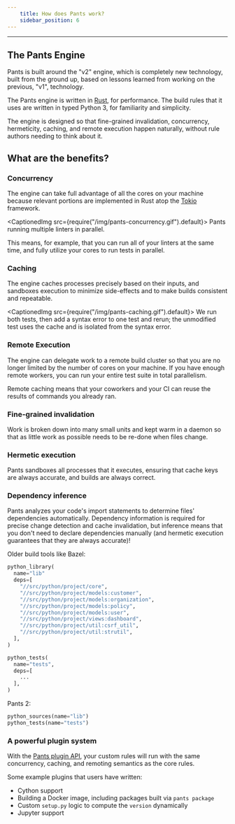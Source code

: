 ```yaml
---
    title: How does Pants work?
    sidebar_position: 6
---
```


---

## The Pants Engine

Pants is built around the "v2" engine, which is completely new technology, built from the ground up, based on lessons learned from working on the previous, "v1", technology.

The Pants engine is written in [Rust](https://www.rust-lang.org/), for performance. The build rules that it uses are written in typed Python 3, for familiarity and simplicity.

The engine is designed so that fine-grained invalidation, concurrency, hermeticity, caching, and remote execution happen naturally, without rule authors needing to think about it.

## What are the benefits?

### Concurrency

The engine can take full advantage of all the cores on your machine because relevant portions are implemented in Rust atop the [Tokio](https://tokio.rs/) framework.

<CaptionedImg src={require("/img/pants-concurrency.gif").default}>
  Pants running multiple linters in parallel.
</CaptionedImg>

This means, for example, that you can run all of your linters at the same time, and fully utilize your cores to run tests in parallel.

### Caching

The engine caches processes precisely based on their inputs, and sandboxes execution to minimize side-effects and to make builds consistent and repeatable.

<CaptionedImg src={require("/img/pants-caching.gif").default}>
  We run both tests, then add a syntax error to one test and rerun; the
  unmodified test uses the cache and is isolated from the syntax error.
</CaptionedImg>

### Remote Execution

The engine can delegate work to a remote build cluster so that you are no longer limited by the number of cores on your machine. If you have enough remote workers, you can run your entire test suite in total parallelism.

Remote caching means that your coworkers and your CI can reuse the results of commands you already ran.

### Fine-grained invalidation

Work is broken down into many small units and kept warm in a daemon so that as little work as possible needs to be re-done when files change.

### Hermetic execution

Pants sandboxes all processes that it executes, ensuring that cache keys are always accurate, and builds are always correct.

### Dependency inference

Pants analyzes your code's import statements to determine files' dependencies automatically. Dependency information is required for precise change detection and cache invalidation, but inference means that you don't need to declare dependencies manually (and hermetic execution guarantees that they are always accurate)!

Older build tools like Bazel:

```python title="BUILD"
python_library(
  name="lib"
  deps=[
    "//src/python/project/core",
    "//src/python/project/models:customer",
    "//src/python/project/models:organization",
    "//src/python/project/models:policy",
    "//src/python/project/models:user",
    "//src/python/project/views:dashboard",
    "//src/python/project/util:csrf_util",
    "//src/python/project/util:strutil",
  ],
)

python_tests(
  name="tests",
  deps=[
    ...
  ],
)
```

Pants 2:

```python title="BUILD"
python_sources(name="lib")
python_tests(name="tests")
```

### A powerful plugin system

With the [Pants plugin API](../../writing-plugins/plugins-overview.mdx), your custom rules will run with the same concurrency, caching, and remoting semantics as the core rules.

Some example plugins that users have written:

- Cython support
- Building a Docker image, including packages built via `pants package`
- Custom `setup.py` logic to compute the `version` dynamically
- Jupyter support
